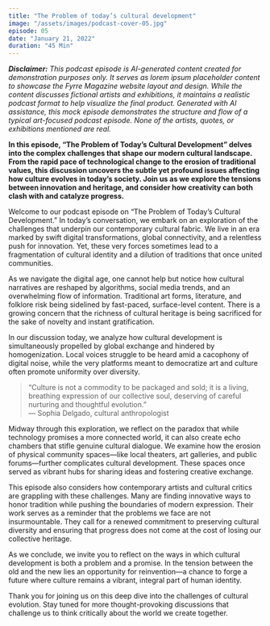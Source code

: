 ```yaml
---
title: "The Problem of today’s cultural development"
image: "/assets/images/podcast-cover-05.jpg"
episode: 05
date: "January 21, 2022"
duration: "45 Min"
---
```


_**Disclaimer:** This podcast episode is AI-generated content created for demonstration purposes only. It serves as lorem ipsum placeholder content to showcase the Fyrre Magazine website layout and design. While the content discusses fictional artists and exhibitions, it maintains a realistic podcast format to help visualize the final product. Generated with AI assistance, this mock episode demonstrates the structure and flow of a typical art-focused podcast episode. None of the artists, quotes, or exhibitions mentioned are real._

**In this episode, “The Problem of Today’s Cultural Development” delves into the complex challenges that shape our modern cultural landscape. From the rapid pace of technological change to the erosion of traditional values, this discussion uncovers the subtle yet profound issues affecting how culture evolves in today’s society. Join us as we explore the tensions between innovation and heritage, and consider how creativity can both clash with and catalyze progress.**

Welcome to our podcast episode on “The Problem of Today’s Cultural Development.” In today’s conversation, we embark on an exploration of the challenges that underpin our contemporary cultural fabric. We live in an era marked by swift digital transformations, global connectivity, and a relentless push for innovation. Yet, these very forces sometimes lead to a fragmentation of cultural identity and a dilution of traditions that once united communities.

As we navigate the digital age, one cannot help but notice how cultural narratives are reshaped by algorithms, social media trends, and an overwhelming flow of information. Traditional art forms, literature, and folklore risk being sidelined by fast-paced, surface-level content. There is a growing concern that the richness of cultural heritage is being sacrificed for the sake of novelty and instant gratification.

In our discussion today, we analyze how cultural development is simultaneously propelled by global exchange and hindered by homogenization. Local voices struggle to be heard amid a cacophony of digital noise, while the very platforms meant to democratize art and culture often promote uniformity over diversity.

> “Culture is not a commodity to be packaged and sold; it is a living, breathing expression of our collective soul, deserving of careful nurturing and thoughtful evolution.”  
> — Sophia Delgado, cultural anthropologist

Midway through this exploration, we reflect on the paradox that while technology promises a more connected world, it can also create echo chambers that stifle genuine cultural dialogue. We examine how the erosion of physical community spaces—like local theaters, art galleries, and public forums—further complicates cultural development. These spaces once served as vibrant hubs for sharing ideas and fostering creative exchange.

This episode also considers how contemporary artists and cultural critics are grappling with these challenges. Many are finding innovative ways to honor tradition while pushing the boundaries of modern expression. Their work serves as a reminder that the problems we face are not insurmountable. They call for a renewed commitment to preserving cultural diversity and ensuring that progress does not come at the cost of losing our collective heritage.

As we conclude, we invite you to reflect on the ways in which cultural development is both a problem and a promise. In the tension between the old and the new lies an opportunity for reinvention—a chance to forge a future where culture remains a vibrant, integral part of human identity.

Thank you for joining us on this deep dive into the challenges of cultural evolution. Stay tuned for more thought-provoking discussions that challenge us to think critically about the world we create together.
